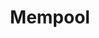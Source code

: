 ---
title: Mempool
index: true
description: Determine transaction fee priorities in the mempool.
---
